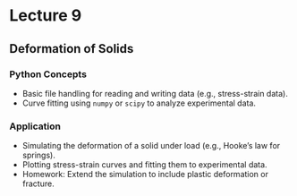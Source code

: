 # Lecture 9
## Deformation of Solids

### Python Concepts
  - Basic file handling for reading and writing data (e.g., stress-strain data).
  - Curve fitting using `numpy` or `scipy` to analyze experimental data.

### Application
  - Simulating the deformation of a solid under load (e.g., Hooke’s law for springs).
  - Plotting stress-strain curves and fitting them to experimental data.
  - Homework: Extend the simulation to include plastic deformation or fracture.
